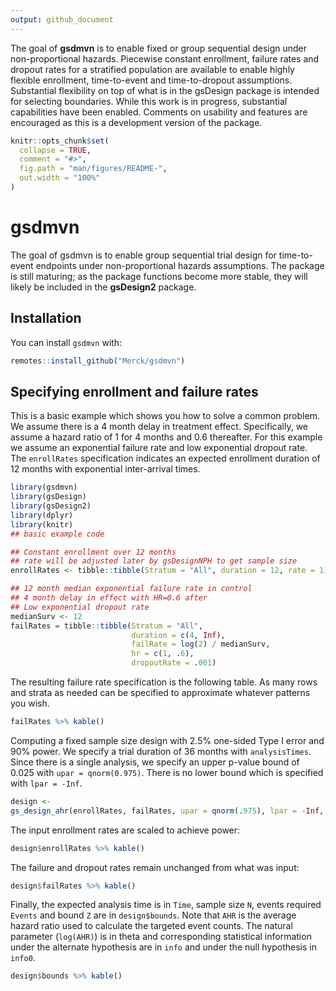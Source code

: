 ```yaml
---
output: github_document
---
```


The goal of **gsdmvn** is to enable fixed or group sequential design under non-proportional hazards. Piecewise constant enrollment, failure rates and dropout rates for a stratified population are available to enable highly flexible enrollment, time-to-event and time-to-dropout assumptions. Substantial flexibility on top of what is in the gsDesign package is intended for selecting boundaries. While this work is in progress, substantial capabilities have been enabled. Comments on usability and features are encouraged as this is a development version of the package.

```r
knitr::opts_chunk$set(
  collapse = TRUE,
  comment = "#>",
  fig.path = "man/figures/README-",
  out.width = "100%"
)
```

# gsdmvn

The goal of gsdmvn is to enable group sequential trial design for time-to-event endpoints under non-proportional hazards assumptions.
The package is still maturing; as the package functions become more stable, they will likely be included in the **gsDesign2** package.


## Installation

You can install `gsdmvn` with:

```r
remotes::install_github("Merck/gsdmvn")
```

## Specifying enrollment and failure rates

This is a basic example which shows you how to solve a common problem. We assume there is a 4 month delay in treatment effect. Specifically, we assume a hazard ratio of 1 for 4 months and 0.6 thereafter. For this example we assume an exponential failure rate and low exponential dropout rate. The `enrollRates` specification indicates an expected enrollment duration of 12 months with exponential inter-arrival times.

```r
library(gsdmvn)
library(gsDesign)
library(gsDesign2)
library(dplyr)
library(knitr)
## basic example code

## Constant enrollment over 12 months
## rate will be adjusted later by gsDesignNPH to get sample size
enrollRates <- tibble::tibble(Stratum = "All", duration = 12, rate = 1)

## 12 month median exponential failure rate in control
## 4 month delay in effect with HR=0.6 after
## Low exponential dropout rate
medianSurv <- 12
failRates = tibble::tibble(Stratum = "All",
                           duration = c(4, Inf),
                           failRate = log(2) / medianSurv,
                           hr = c(1, .6),
                           dropoutRate = .001)
```

The resulting failure rate specification is the following table. As many rows and strata as needed can be specified to approximate whatever patterns you wish.

```r
failRates %>% kable()
```

Computing a fixed sample size design with 2.5% one-sided Type I error and 90% power. We specify a trial duration of 36 months with `analysisTimes`. Since there is a single analysis, we specify an upper p-value bound of 0.025 with `upar = qnorm(0.975)`. There is no lower bound which is specified with `lpar = -Inf`.

```r
design <- 
gs_design_ahr(enrollRates, failRates, upar = qnorm(.975), lpar = -Inf, IF = 1, analysisTimes = 36)
```

The input enrollment rates are scaled to achieve power:

```r
design$enrollRates %>% kable()
```

The failure and dropout rates remain unchanged from what was input:

```r
design$failRates %>% kable()
```

Finally, the expected analysis time is in `Time`, sample size `N`, events required `Events` and bound `Z` are in `design$bounds`. Note that `AHR` is the average hazard ratio used to calculate the targeted event counts. The natural parameter (`log(AHR)`) is in theta and corresponding statistical information under the alternate hypothesis are in `info` and under the null hypothesis in `info0`.

```r
design$bounds %>% kable()
```

